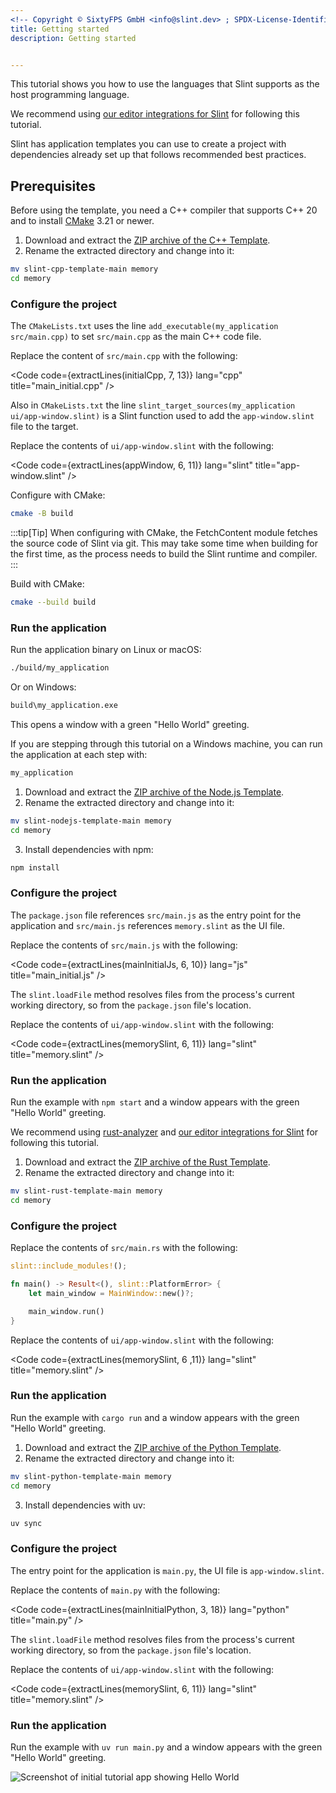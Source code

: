 ```yaml
---
<!-- Copyright © SixtyFPS GmbH <info@slint.dev> ; SPDX-License-Identifier: MIT -->
title: Getting started
description: Getting started


---
```



This tutorial shows you how to use the languages that Slint supports as the host programming language.

We recommend using [our editor integrations for Slint](https://github.com/slint-ui/slint/tree/master/editors) for following this tutorial.

Slint has application templates you can use to create a project with dependencies already set up that follows recommended best practices.

## Prerequisites

<Tabs syncKey="dev-language">
  <TabItem label="C++">

Before using the template, you need a C++ compiler that supports C++ 20 and to install [CMake](https://cmake.org/download/) 3.21 or newer.

1. Download and extract the [ZIP archive of the C++ Template](https://github.com/slint-ui/slint-cpp-template/archive/refs/heads/main.zip).
2. Rename the extracted directory and change into it:

```sh
mv slint-cpp-template-main memory
cd memory
```

### Configure the project

The `CMakeLists.txt` uses the line `add_executable(my_application src/main.cpp)` to set `src/main.cpp` as the main C++ code file.

Replace the content of `src/main.cpp` with the following:


<Code code={extractLines(initialCpp, 7, 13)} lang="cpp" title="main_initial.cpp" />

Also in `CMakeLists.txt` the line
`slint_target_sources(my_application ui/app-window.slint)` is a Slint function used to
add the `app-window.slint` file to the target.

Replace the contents of `ui/app-window.slint` with the following:


<Code code={extractLines(appWindow, 6, 11)} lang="slint" title="app-window.slint" />

Configure with CMake:

```sh
cmake -B build
```

:::tip[Tip]
When configuring with CMake, the FetchContent module fetches the source code of Slint via git.
This may take some time when building for the first time, as the process needs to build
the Slint runtime and compiler.
:::

Build with CMake:

```sh
cmake --build build
```

### Run the application

Run the application binary on Linux or macOS:

```sh
./build/my_application
```

Or on Windows:

```sh
build\my_application.exe
```

This opens a window with a green "Hello World" greeting.

If you are stepping through this tutorial on a Windows machine, you can run the application at each step with:

```sh
my_application
```
</TabItem>

<TabItem label="NodeJS">

1. Download and extract the [ZIP archive of the Node.js Template](https://github.com/slint-ui/slint-nodejs-template/archive/refs/heads/main.zip).
2. Rename the extracted directory and change into it:

```sh
mv slint-nodejs-template-main memory
cd memory
```
3. Install dependencies with npm:

```sh
npm install
```

### Configure the project

The `package.json` file references `src/main.js` as the entry point for the application and `src/main.js` references `memory.slint` as the UI file.

Replace the contents of `src/main.js` with the following:


<Code code={extractLines(mainInitialJs, 6, 10)} lang="js" title="main_initial.js" />

The `slint.loadFile` method resolves files from the process's current working directory, so from the `package.json` file's location.

Replace the contents of `ui/app-window.slint` with the following:


<Code code={extractLines(memorySlint, 6, 11)} lang="slint" title="memory.slint" />


### Run the application

Run the example with `npm start` and a window appears with the green "Hello World" greeting.

</TabItem>
<TabItem label="Rust">

We recommend using [rust-analyzer](https://rust-analyzer.github.io) and [our editor integrations for Slint](https://github.com/slint-ui/slint/tree/master/editors) for following this tutorial.

1. Download and extract the [ZIP archive of the Rust Template](https://github.com/slint-ui/slint-rust-template/archive/refs/heads/main.zip).
2. Rename the extracted directory and change into it:

```sh
mv slint-rust-template-main memory
cd memory
```

### Configure the project

Replace the contents of `src/main.rs` with the following:

```rust
slint::include_modules!();

fn main() -> Result<(), slint::PlatformError> {
    let main_window = MainWindow::new()?;

    main_window.run()
}
```

Replace the contents of `ui/app-window.slint` with the following:

<Code code={extractLines(memorySlint, 6 ,11)} lang="slint" title="memory.slint" />


### Run the application

Run the example with `cargo run` and a window appears with the green "Hello World" greeting.
</TabItem>
<TabItem label="Python">

1. Download and extract the [ZIP archive of the Python Template](https://github.com/slint-ui/slint-python-template/archive/refs/heads/main.zip).
2. Rename the extracted directory and change into it:

```sh
mv slint-python-template-main memory
cd memory
```
3. Install dependencies with uv:

```sh
uv sync
```

### Configure the project

The entry point for the application is `main.py`, the UI file is `app-window.slint`.

Replace the contents of `main.py` with the following:


<Code code={extractLines(mainInitialPython, 3, 18)} lang="python" title="main.py" />

The `slint.loadFile` method resolves files from the process's current working directory, so from the `package.json` file's location.

Replace the contents of `ui/app-window.slint` with the following:

<Code code={extractLines(memorySlint, 6, 11)} lang="slint" title="memory.slint" />

### Run the application

Run the example with `uv run main.py` and a window appears with the green "Hello World" greeting.

</TabItem>
</Tabs>

![Screenshot of initial tutorial app showing Hello World](https://slint.dev/blog/memory-game-tutorial/getting-started.png "Hello World")

